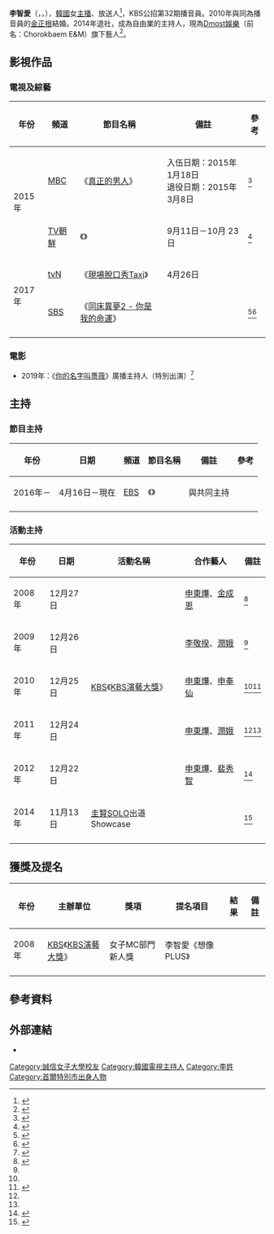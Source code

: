 {{藝人
| 姓名 = 李智愛
| 類型 = 播音員
| 圖片 = 2015 한류패션페스티벌 (Korean Wave Fashion Festival) 포토존 기념행사 (20).jpg
| 外文名 = 이지애
| 羅馬拼音 = Lee Ji Ae
| 國籍 = {{KOR}}
| 出生日期 = {{birth_date_and_age|1981|5|13}}
| 出生地點 = {{KOR}}[[首爾特別市|首爾特別市]][[松坡区|松坡区]]{{link-ko|巨余1洞|거여1동}}
| 配偶 = {{marriage|[[金正根|金正根]]|2010}}
| 職業 = [[播音員|播音員]]
| 教育程度 = [[誠信女子大學|誠信女子大學]]畢業
| 經紀公司 = [[Dmost娛樂|Dmost娛樂]]
}}

'''李智愛'''（{{lang-ko|'''이지애'''}}，{{lang-en|'''Lee Ji-ae'''}}，{{bd|1981年|5月13日}}），[[韓國|韓國]]女[[新聞主播|主播]]、放送人<ref>{{cite news |title='The Real Man' Female Soldier Special Features Rigorous Fitness Test Including Running To Push-Ups |url=http://www.kpopstarz.com/articles/163293/20150114/the-real-man-female-soldier-special-fitness-test-from-running-to-push-ups-hardcore.htm |accessdate=2022-02-02 |work=kpopstarz |archive-date=2015-02-11 |archive-url=https://web.archive.org/web/20150211095704/http://www.kpopstarz.com/articles/163293/20150114/the-real-man-female-soldier-special-fitness-test-from-running-to-push-ups-hardcore.htm |dead-url=no }}</ref>，KBS公招第32期播音員。2010年與同為播音員的[[金正根|金正根]]結婚。2014年退社，成為自由業的主持人，現為[[Dmost娛樂|Dmost娛樂]]（前名：Chorokbaem E&M）旗下藝人<ref>{{Cite web |url=http://www.dmostent.com/main/ko/sub03_detail1.html?id=12&page=1&&code=bbs_artist&view_type=&keyword=&field=&xid=3&bbs_id=1&keyVlist=1 |title=Dmost娛樂官方網站李智愛個人檔案 |access-date=2018-01-07 |archive-url=https://web.archive.org/web/20180107175127/http://www.dmostent.com/main/ko/sub03_detail1.html?id=12&page=1&&code=bbs_artist&view_type=&keyword=&field=&xid=3&bbs_id=1&keyVlist=1 |archive-date=2018-01-07 |dead-url=yes }}</ref>。

==影視作品==
===電視及綜藝===
{| class="wikitable"
!年份!!頻道!!節目名稱!!備註!!參考
|-
| rowspan="2" | 2015年
| [[文化廣播公司|MBC]]
| 《[[真正的男人|真正的男人]]》
| 入伍日期：2015年1月18日<br>退役日期：2015年3月8日
| <ref>{{cite web | url=http://www.allthatstar.com/tw/view.php?action=5205&postID=27243 | title=《真男》「女兵特輯」公開嘉賓名單 嚴酷訓練宣告開始 | publisher=全星網 | date=2015-01-12 | accessdate=2018-01-07 | author=全英實 | language=zh | archive-date=2019-08-12 | archive-url=https://web.archive.org/web/20190812104551/http://www.allthatstar.com/tw/view.php?action=5205&postID=27243 | dead-url=yes }}</ref>
|-
| [[TV朝鮮|TV朝鮮]]
| 《{{link-ko|秀出發票|영수증을 보여줘}}》
| 9月11日－10月 23日
| <ref>{{cite web | url=http://www.allthatstar.com/tw/view.php?action=5205&postID=125011 | title=TV朝鮮推出新綜藝 金成柱李奎翰強強聯手 | publisher=全星網 | date=2015-08-10 | accessdate=2018-01-07 | author=沈陳玥 | language=zh | archive-date=2019-08-11 | archive-url=https://web.archive.org/web/20190811154741/http://www.allthatstar.com/tw/view.php?action=5205&postID=125011 | dead-url=yes }}</ref>
|-
| rowspan="2" | 2017年
| [[tvN|tvN]]
| 《[[現場脫口秀Taxi|現場脫口秀Taxi]]》
| 4月26日
| 
|-
| [[SBS_(韓國)|SBS]]
| 《[[同床異夢2_-_你是我的命運|同床異夢2 - 你是我的命運]]》
| 
| <ref>{{cite news |title=模範中韓夫妻檔夢碎？于曉光深夜「摟妹坐大腿」全網罵爆：心疼秋瓷炫 |url=https://tw.news.yahoo.com/%E6%A8%A1%E7%AF%84%E4%B8%AD%E9%9F%93%E5%A4%AB%E5%A6%BB%E6%AA%94%E5%A4%A2%E7%A2%8E%EF%BC%9F-%E4%BA%8E%E6%9B%89%E5%85%89%E6%B7%B1%E5%A4%9C%E3%80%8C%E6%91%9F%E5%A6%B9%E5%9D%90%E5%A4%A7%E8%85%BF%E3%80%8D%E5%85%A8%E7%B6%B2%E7%BD%B5%E7%88%86%EF%BC%9A%E5%BF%83%E7%96%BC%E7%A7%8B%E7%93%B7%E7%82%AB-032428749.html |accessdate=2022-02-02 |work=tw.news.yahoo.com |language=zh-TW |archive-date=2021-07-15 |archive-url=https://web.archive.org/web/20210715054023/https://tw.news.yahoo.com/%E6%A8%A1%E7%AF%84%E4%B8%AD%E9%9F%93%E5%A4%AB%E5%A6%BB%E6%AA%94%E5%A4%A2%E7%A2%8E%EF%BC%9F-%E4%BA%8E%E6%9B%89%E5%85%89%E6%B7%B1%E5%A4%9C%E3%80%8C%E6%91%9F%E5%A6%B9%E5%9D%90%E5%A4%A7%E8%85%BF%E3%80%8D%E5%85%A8%E7%B6%B2%E7%BD%B5%E7%88%86%EF%BC%9A%E5%BF%83%E7%96%BC%E7%A7%8B%E7%93%B7%E7%82%AB-032428749.html |dead-url=no }}</ref><ref>{{cite news |title=神話ANDY忙內結婚 同團人夫前進去年早就神預言！ |url=https://tw.news.yahoo.com/%E7%A5%9E%E8%A9%B1andy%E5%BF%99%E5%85%A7%E7%B5%90%E5%A9%9A-%E5%90%8C%E5%9C%98%E4%BA%BA%E5%A4%AB%E5%89%8D%E9%80%B2%E5%8E%BB%E5%B9%B4%E6%97%A9%E5%B0%B1%E7%A5%9E%E9%A0%90%E8%A8%80-190027379.html |accessdate=2022-02-02 |work=tw.news.yahoo.com |language=zh-TW |archive-date=2022-01-21 |archive-url=https://web.archive.org/web/20220121084951/https://tw.news.yahoo.com/%E7%A5%9E%E8%A9%B1andy%E5%BF%99%E5%85%A7%E7%B5%90%E5%A9%9A-%E5%90%8C%E5%9C%98%E4%BA%BA%E5%A4%AB%E5%89%8D%E9%80%B2%E5%8E%BB%E5%B9%B4%E6%97%A9%E5%B0%B1%E7%A5%9E%E9%A0%90%E8%A8%80-190027379.html |dead-url=no }}</ref>
|-
|}

===電影===
* 2019年：《[[你的名字叫薔薇|你的名字叫薔薇]]》廣播主持人（特別出演）<ref>{{cite news |title=이준혁-황석정-김정현, ‘그대 이름은 장미’ 신스틸러 숨은 얼굴 찾기 |url=http://www.slist.kr/news/articleView.html?idxno=61343 |accessdate=2022-02-02 |work=싱글리스트 |date=2019-01-10 |language=ko}}</ref>

==主持==
===節目主持===
{| class="wikitable"
!年份 !!日期 !!頻道 !!節目名稱 !!備註 !!參考
|-
| 2016年－
| 4月16日－現在
| [[韓國教育廣播公社|EBS]]
| 《{{link-ko|獎學 Quiz|장학퀴즈}}》
| 與{{link-ko|金日中|김일중 (방송인)}}共同主持
| 
|-
|}

===活動主持===
{| class="wikitable"
!年份 !!日期 !!活動名稱 !!合作藝人 !!備註
|-
| 2008年
| 12月27日
| rowspan="5" | [[韓國放送公社|KBS]]《[[KBS演藝大獎|KBS演藝大獎]]》
| [[申東燁|申東燁]]、[[金成恩|金成恩]]
| <ref name="position1">{{cite web |url=https://www.allkpop.com/article/2011/12/kbs-announces-its-mcs-for-the-2011-kbs-entertainment-awards |title=KBS announces its MCs for the '2011 KBS Entertainment Awards' |publisher=Allkpop |date=2011-12-19 |accessdate=2018-01-07 |language=en |archive-date=2019-08-12 |archive-url=https://web.archive.org/web/20190812043305/https://www.allkpop.com/article/2011/12/kbs-announces-its-mcs-for-the-2011-kbs-entertainment-awards |dead-url=no }}</ref>
|-
| 2009年
| 12月26日
| [[李敬揆|李敬揆]]、[[潤娥|潤娥]]
| <ref name="position1"/>
|-
| 2010年
| 12月25日
| [[申東燁|申東燁]]、[[申奉仙|申奉仙]]
| <ref name="position1"/><ref name="position2">{{cite web | url=https://www.kpopn.com/2011/12/20/kbs-%E6%BC%94%E8%97%9D%E5%A4%A7%E8%B3%9E%E4%B8%BB%E6%8C%81%E4%BA%BA/ | title=KBS 演藝大賞主持人 | publisher=Kpopn 韓娛最前線 | date=2011-12-20 | accessdate=2018-01-07 | language=zh | archive-url=https://web.archive.org/web/20181224025204/https://www.kpopn.com/2011/12/20/kbs-%E6%BC%94%E8%97%9D%E5%A4%A7%E8%B3%9E%E4%B8%BB%E6%8C%81%E4%BA%BA/ | archive-date=2018-12-24 | dead-url=yes }}</ref>
|-
| 2011年
| 12月24日
| [[申東燁|申東燁]]、[[潤娥|潤娥]]
| <ref name="position1"/><ref name="position2"/>
|-
| 2012年
| 12月22日
| [[申東燁|申東燁]]、[[裴秀智|裴秀智]]
| <ref>{{cite web | url=https://www.soompi.com/2012/12/04/suzy-to-mc-the-2012-kbs-entertainment-awards | title=Suzy to MC at the 2012 KBS Entertainment Awards | publisher=Soompi | date=2012-12-04 | accessdate=2018-01-07 | language=en | archive-date=2018-08-04 | archive-url=https://web.archive.org/web/20180804043303/https://www.soompi.com/2012/12/04/suzy-to-mc-the-2012-kbs-entertainment-awards/ | dead-url=no }}</ref>
|-
| 2014年
| 11月13日
| [[圭賢|圭賢]]SOLO出道Showcase
| 
| <ref>{{cite web | url=https://www.kpopn.com/2014/11/16/%E5%9C%AD%E8%B3%A2%E6%88%90%E5%8A%9F%E8%88%89%E8%A1%8Csolo%E5%87%BA%E9%81%93sc/ | title=圭賢成功舉行SOLO出道SC | publisher=Kpopn 韓娛最前線 | date=2014-11-16 | accessdate=2018-01-07 | language=zh | archive-date=2019-11-06 | archive-url=https://web.archive.org/web/20191106212851/https://www.kpopn.com/2014/11/16/%e5%9c%ad%e8%b3%a2%e6%88%90%e5%8a%9f%e8%88%89%e8%a1%8csolo%e5%87%ba%e9%81%93sc | dead-url=no }}</ref>
|-
|}

==獲獎及提名==
{| class="wikitable"
!年份 !!主辦單位 !!獎項 !!提名項目 !!結果 !!備註
|-
| 2008年
| [[韓國放送公社|KBS]]《[[KBS演藝大獎|KBS演藝大獎]]》
| 女子MC部門新人獎
| 李智愛《想像PLUS》
| {{won}}
| 
|-
|}

==參考資料==
{{Reflist}}

==外部連結==
*{{Twitter|The_izzi}}

{{綠蛇傳媒}}

[[Category:誠信女子大學校友|Category:誠信女子大學校友]]
[[Category:韓國電視主持人|Category:韓國電視主持人]]
[[Category:李姓|Category:李姓]]
[[Category:首爾特別市出身人物|Category:首爾特別市出身人物]]